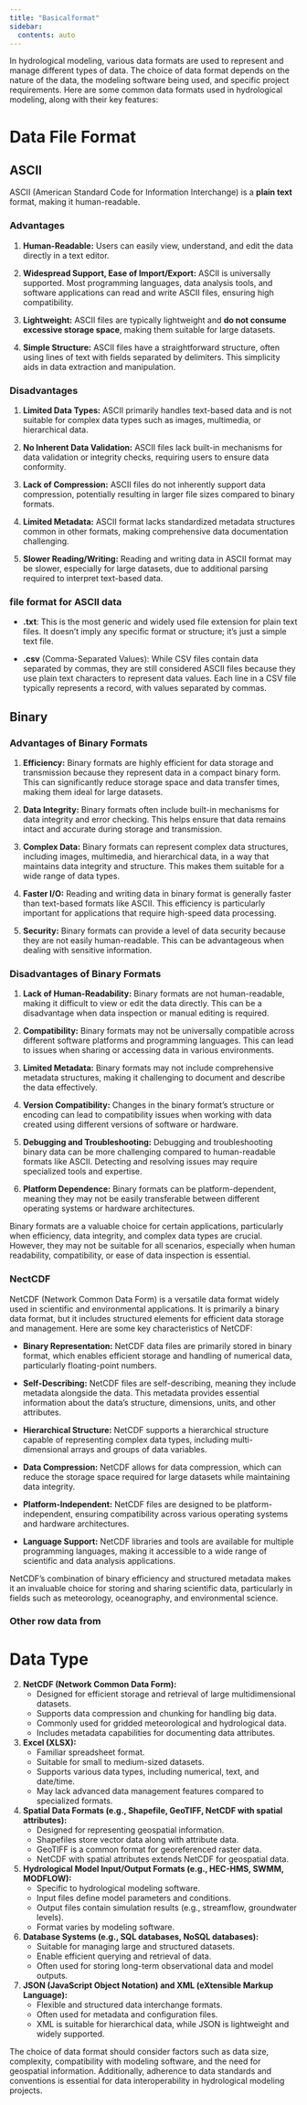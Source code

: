 ```yaml
---
title: "Basicalformat"
sidebar:
  contents: auto
---
```


In hydrological modeling, various data formats are used to represent and manage different types of data. 
The choice of data format depends on the nature of the data, the modeling software being used, and specific project requirements. 
Here are some common data formats used in hydrological modeling, along with their key features:

# Data File Format

## ASCII

ASCII (American Standard Code for Information Interchange) is a **plain text** format, making it human-readable.

### Advantages

1. **Human-Readable:**  Users can easily view, understand, and edit the data directly in a text editor.

2. **Widespread Support, Ease of Import/Export:** ASCII is universally supported. Most programming languages, data analysis tools, and software applications can read and write ASCII files, ensuring high compatibility.

3. **Lightweight:** ASCII files are typically lightweight and **do not consume excessive storage space**, making them suitable for large datasets.

4. **Simple Structure:** ASCII files have a straightforward structure, often using lines of text with fields separated by delimiters. This simplicity aids in data extraction and manipulation.


### Disadvantages

1. **Limited Data Types:** ASCII primarily handles text-based data and is not suitable for complex data types such as images, multimedia, or hierarchical data.

2. **No Inherent Data Validation:** ASCII files lack built-in mechanisms for data validation or integrity checks, requiring users to ensure data conformity.

3. **Lack of Compression:** ASCII files do not inherently support data compression, potentially resulting in larger file sizes compared to binary formats.

4. **Limited Metadata:** ASCII format lacks standardized metadata structures common in other formats, making comprehensive data documentation challenging.

5. **Slower Reading/Writing:** Reading and writing data in ASCII format may be slower, especially for large datasets, due to additional parsing required to interpret text-based data.

### file format for ASCII data

- **.txt**: This is the most generic and widely used file extension for plain text files. It doesn't imply any specific format or structure; it's just a simple text file.

- **.csv** (Comma-Separated Values): While CSV files contain data separated by commas, they are still considered ASCII files because they use plain text characters to represent data values. Each line in a CSV file typically represents a record, with values separated by commas.

## Binary 

### Advantages of Binary Formats

1. **Efficiency:** Binary formats are highly efficient for data storage and transmission because they represent data in a compact binary form. This can significantly reduce storage space and data transfer times, making them ideal for large datasets.

2. **Data Integrity:** Binary formats often include built-in mechanisms for data integrity and error checking. This helps ensure that data remains intact and accurate during storage and transmission.

3. **Complex Data:** Binary formats can represent complex data structures, including images, multimedia, and hierarchical data, in a way that maintains data integrity and structure. This makes them suitable for a wide range of data types.

4. **Faster I/O:** Reading and writing data in binary format is generally faster than text-based formats like ASCII. This efficiency is particularly important for applications that require high-speed data processing.

5. **Security:** Binary formats can provide a level of data security because they are not easily human-readable. This can be advantageous when dealing with sensitive information.

### Disadvantages of Binary Formats

1. **Lack of Human-Readability:** Binary formats are not human-readable, making it difficult to view or edit the data directly. This can be a disadvantage when data inspection or manual editing is required.

2. **Compatibility:** Binary formats may not be universally compatible across different software platforms and programming languages. This can lead to issues when sharing or accessing data in various environments.

3. **Limited Metadata:** Binary formats may not include comprehensive metadata structures, making it challenging to document and describe the data effectively.

4. **Version Compatibility:** Changes in the binary format's structure or encoding can lead to compatibility issues when working with data created using different versions of software or hardware.

5. **Debugging and Troubleshooting:** Debugging and troubleshooting binary data can be more challenging compared to human-readable formats like ASCII. Detecting and resolving issues may require specialized tools and expertise.

6. **Platform Dependence:** Binary formats can be platform-dependent, meaning they may not be easily transferable between different operating systems or hardware architectures.

Binary formats are a valuable choice for certain applications, particularly when efficiency, data integrity, and complex data types are crucial. However, they may not be suitable for all scenarios, especially when human readability, compatibility, or ease of data inspection is essential.

### NectCDF


NetCDF (Network Common Data Form) is a versatile data format widely used in scientific and environmental applications. It is primarily a binary data format, but it includes structured elements for efficient data storage and management. Here are some key characteristics of NetCDF:

- **Binary Representation:** NetCDF data files are primarily stored in binary format, which enables efficient storage and handling of numerical data, particularly floating-point numbers.

- **Self-Describing:** NetCDF files are self-describing, meaning they include metadata alongside the data. This metadata provides essential information about the data's structure, dimensions, units, and other attributes.

- **Hierarchical Structure:** NetCDF supports a hierarchical structure capable of representing complex data types, including multi-dimensional arrays and groups of data variables.

- **Data Compression:** NetCDF allows for data compression, which can reduce the storage space required for large datasets while maintaining data integrity.

- **Platform-Independent:** NetCDF files are designed to be platform-independent, ensuring compatibility across various operating systems and hardware architectures.

- **Language Support:** NetCDF libraries and tools are available for multiple programming languages, making it accessible to a wide range of scientific and data analysis applications.

NetCDF's combination of binary efficiency and structured metadata makes it an invaluable choice for storing and sharing scientific data, particularly in fields such as meteorology, oceanography, and environmental science.

### Other row data from 

# Data Type

2. **NetCDF (Network Common Data Form):**
   - Designed for efficient storage and retrieval of large multidimensional datasets.
   - Supports data compression and chunking for handling big data.
   - Commonly used for gridded meteorological and hydrological data.
   - Includes metadata capabilities for documenting data attributes.

3. **Excel (XLSX):**
   - Familiar spreadsheet format.
   - Suitable for small to medium-sized datasets.
   - Supports various data types, including numerical, text, and date/time.
   - May lack advanced data management features compared to specialized formats.

4. **Spatial Data Formats (e.g., Shapefile, GeoTIFF, NetCDF with spatial attributes):**
   - Designed for representing geospatial information.
   - Shapefiles store vector data along with attribute data.
   - GeoTIFF is a common format for georeferenced raster data.
   - NetCDF with spatial attributes extends NetCDF for geospatial data.

5. **Hydrological Model Input/Output Formats (e.g., HEC-HMS, SWMM, MODFLOW):**
   - Specific to hydrological modeling software.
   - Input files define model parameters and conditions.
   - Output files contain simulation results (e.g., streamflow, groundwater levels).
   - Format varies by modeling software.

6. **Database Systems (e.g., SQL databases, NoSQL databases):**
   - Suitable for managing large and structured datasets.
   - Enable efficient querying and retrieval of data.
   - Often used for storing long-term observational data and model outputs.

7. **JSON (JavaScript Object Notation) and XML (eXtensible Markup Language):**
   - Flexible and structured data interchange formats.
   - Often used for metadata and configuration files.
   - XML is suitable for hierarchical data, while JSON is lightweight and widely supported.

The choice of data format should consider factors such as data size, complexity, compatibility with modeling software, and the need for geospatial information. Additionally, adherence to data standards and conventions is essential for data interoperability in hydrological modeling projects.
